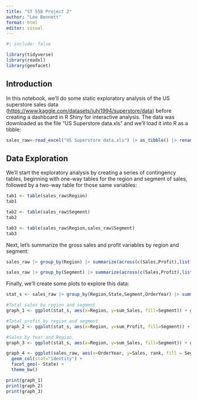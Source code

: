 ```yaml
---
title: "ST 558 Project 2"
author: "Lee Bennett"
format: html
editor: visual
---
```


```r
#| include: false

library(tidyverse)
library(readxl)
library(geofacet)
```

## Introduction

In this notebook, we'll do some static exploratory analysis of the US superstore sales data (<https://www.kaggle.com/datasets/juhi1994/superstore/data>) before creating a dashboard in R Shiny for interactive analysis. The data was downloaded as the file "US Superstore data.xls" and we'll load it into R as a tibble:

```r

sales_raw<-read_excel("US Superstore data.xls") |> as_tibble() |> rename_with(make.names) |> mutate(OrderYear=year(Order.Date))
```

## Data Exploration

We'll start the exploratory analysis by creating a series of contingency tables, beginning with one-way tables for the region and segment of sales, followed by a two-way table for those same variables:

```r
tab1 <- table(sales_raw$Region)
tab1

tab2 <- table(sales_raw$Segment)
tab2

tab3 <- table(sales_raw$Region,sales_raw$Segment)
tab3
```

Next, let's summarize the gross sales and profit variables by region and segment:

```r
sales_raw |> group_by(Region) |> summarize(across(c(Sales,Profit),list("mean"=mean,"median"=median,"sd"=sd),.names="{.fn}_{.col}"))

sales_raw |> group_by(Segment) |> summarize(across(c(Sales,Profit),list("mean"=mean,"median"=median,"sd"=sd),.names="{.fn}_{.col}"))
```
Finally, we'll create some plots to explore this data:

```r
stat_s <- sales_raw |> group_by(Region,State,Segment,OrderYear) |> summarize(across(c(Sales,Profit),list("sum"=sum, "mean"=mean,"median"=median,"sd"=sd),.names="{.fn}_{.col}")) 

#Total sales by region and segment
graph_1 <- ggplot(stat_s, aes(x=Region, y=sum_Sales, fill=Segment)) + geom_bar(position="dodge",stat="identity") + theme(plot.title = element_text(hjust = 0.5)) + labs(x="Region", y="Total sales ($)", title="Total Sales by Region and Market Segment")

#Total profit by region and segment
graph_2 <- ggplot(stat_s, aes(x=Region, y=sum_Profit, fill=Segment)) + geom_bar(position="dodge",stat="identity") + theme(plot.title = element_text(hjust = 0.5)) + labs(x="Region", y="Total profit ($)", title="Total Profit by Region and Market Segment")

#Sales by Year and Region,
graph_3 <- ggplot(stat_s, aes(x=Region, y=sum_Sales, fill=Segment)) + geom_bar(position="dodge",stat="identity") + theme(plot.title = element_text(hjust = 0.5)) + labs(x="Region", y="Total sales ($)", title="Total Sales by Region, Market Segment, and Year") + facet_wrap(~OrderYear)

graph_4 <- ggplot(sales_raw, aes(x=OrderYear, y=Sales, rank, fill = Segment)) +
  geom_col(stat="identity") +
  facet_geo(~ State) +
  theme_bw()

print(graph_1)
print(graph_2)
print(graph_3)

```